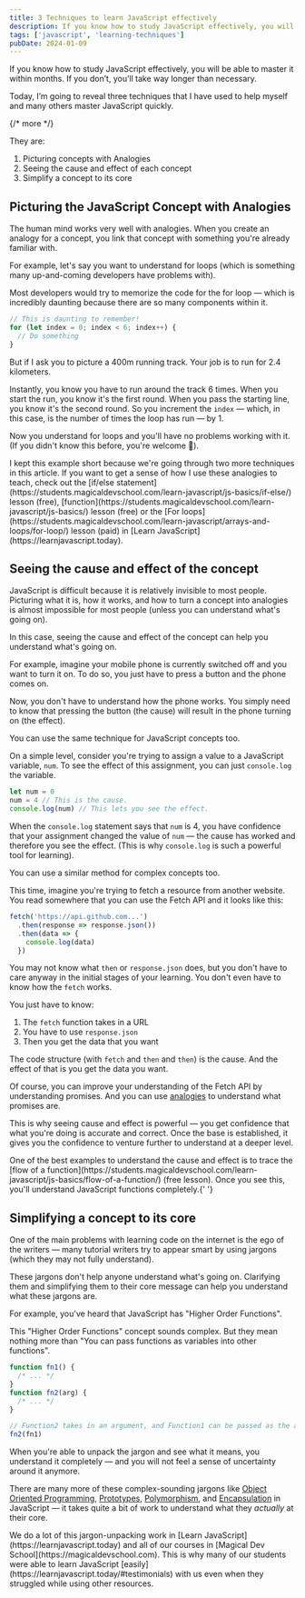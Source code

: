 ```yaml
---
title: 3 Techniques to learn JavaScript effectively
description: If you know how to study JavaScript effectively, you will be able to master it within months. If you don’t, you’ll take way longer than necessary. Today, I’m going to reveal three techniques that I have used to help myself and many others master JavaScript quickly.
tags: ['javascript', 'learning-techniques']
pubDate: 2024-01-09
---
```


If you know how to study JavaScript effectively, you will be able to master it within months. If you don’t, you’ll take way longer than necessary.

Today, I’m going to reveal three techniques that I have used to help myself and many others master JavaScript quickly.

{/* more */}

They are:

1. Picturing concepts with Analogies
2. Seeing the cause and effect of each concept
3. Simplify a concept to its core

## Picturing the JavaScript Concept with Analogies

The human mind works very well with analogies. When you create an analogy for a concept, you link that concept with something you're already familiar with.

For example, let's say you want to understand for loops (which is something many up-and-coming developers have problems with).

Most developers would try to memorize the code for the for loop — which is incredibly daunting because there are so many components within it.

```js
// This is daunting to remember!
for (let index = 0; index < 6; index++) {
  // Do something
}
```

But if I ask you to picture a 400m running track. Your job is to run for 2.4 kilometers.

Instantly, you know you have to run around the track 6 times. When you start the run, you know it's the first round. When you pass the starting line, you know it's the second round. So you increment the `index` — which, in this case, is the number of times the loop has run — by 1.

Now you understand for loops and you'll have no problems working with it. (If you didn't know this before, you're welcome 🙂).

<Callout>
  I kept this example short because we're going through two more techniques in
  this article. If you want to get a sense of how I use these analogies to
  teach, check out the [if/else
  statement](https://students.magicaldevschool.com/learn-javascript/js-basics/if-else/)
  lesson (free),
  [function](https://students.magicaldevschool.com/learn-javascript/js-basics/)
  lesson (free) or the [For
  loops](https://students.magicaldevschool.com/learn-javascript/arrays-and-loops/for-loop/)
  lesson (paid) in [Learn JavaScript](https://learnjavascript.today).
</Callout>

## Seeing the cause and effect of the concept

JavaScript is difficult because it is relatively invisible to most people. Picturing what it is, how it works, and how to turn a concept into analogies is almost impossible for most people (unless you can understand what's going on).

In this case, seeing the cause and effect of the concept can help you understand what's going on.

For example, imagine your mobile phone is currently switched off and you want to turn it on. To do so, you just have to press a button and the phone comes on.

Now, you don't have to understand how the phone works. You simply need to know that pressing the button (the cause) will result in the phone turning on (the effect).

You can use the same technique for JavaScript concepts too.

On a simple level, consider you're trying to assign a value to a JavaScript variable, `num`. To see the effect of this assignment, you can just `console.log` the variable.

```js
let num = 0
num = 4 // This is the cause.
console.log(num) // This lets you see the effect.
```

When the `console.log` statement says that `num` is 4, you have confidence that your assignment changed the value of `num` — the cause has worked and therefore you see the effect. (This is why `console.log` is such a powerful tool for learning).

You can use a similar method for complex concepts too.

This time, imagine you're trying to fetch a resource from another website. You read somewhere that you can use the Fetch API and it looks like this:

```js
fetch('https://api.github.com...')
  .then(response => response.json())
  .then(data => {
    console.log(data)
  })
```

You may not know what `then` or `response.json` does, but you don't have to care anyway in the initial stages of your learning. You don't even have to know how the `fetch` works.

You just have to know:

1. The `fetch` function takes in a URL
2. You have to use `response.json`
3. Then you get the data that you want

The code structure (with `fetch` and `then` and `then`) is the cause. And the effect of that is you get the data you want.

Of course, you can improve your understanding of the Fetch API by understanding promises. And you can use [analogies](https://students.magicaldevschool.com/async-js-and-rest-apis/fundamental-concepts/promises/) to understand what promises are.

This is why seeing cause and effect is powerful — you get confidence that what you're doing is accurate and correct. Once the base is established, it gives you the confidence to venture further to understand at a deeper level.

<Callout>
  One of the best examples to understand the cause and effect is to trace the
  [flow of a
  function](https://students.magicaldevschool.com/learn-javascript/js-basics/flow-of-a-function/)
  (free lesson). Once you see this, you'll understand JavaScript functions
  completely.{' '}
</Callout>

## Simplifying a concept to its core

One of the main problems with learning code on the internet is the ego of the writers — many tutorial writers try to appear smart by using jargons (which they may not fully understand).

These jargons don't help anyone understand what's going on. Clarifying them and simplifying them to their core message can help you understand what these jargons are.

For example, you've heard that JavaScript has "Higher Order Functions".

This "Higher Order Functions" concept sounds complex. But they mean nothing more than "You can pass functions as variables into other functions".

```js
function fn1() {
  /* ... */
}
function fn2(arg) {
  /* ... */
}

// Function2 takes in an argument, and Function1 can be passed as the argument.
fn2(fn1)
```

When you're able to unpack the jargon and see what it means, you understand it completely — and you will not feel a sense of uncertainty around it anymore.

There are many more of these complex-sounding jargons like [Object Oriented Programming](https://css-tricks.com/the-flavors-of-object-oriented-programming-in-javascript/), [Prototypes](https://zellwk.com/blog/javascript-prototype/), [Polymorphism](https://zellwk.com/blog/polymorphism-javascript), and [Encapsulation](https://students.magicaldevschool.com/learn-javascript/oop/encapsulation/) in JavaScript — it takes quite a bit of work to understand what they _actually_ at their core.

<Callout>
  We do a lot of this jargon-unpacking work in [Learn
  JavaScript](https://learnjavascript.today) and all of our courses in [Magical
  Dev School](https://magicaldevschool.com). This is why many of our students
  were able to learn JavaScript
  [easily](https://learnjavascript.today/#testimonials) with us even when they
  struggled while using other resources.
</Callout>
